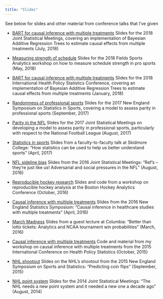 ```yaml
---
title: "Slides"
---
```


See below for slides and other material from conference talks that I've given


- [BART for causal inference with multiple treatments](https://statsbylopez.github.io/ICHPS%202018/2018_JSM.html) Slides for the 2018 Joint Statistical Meetings, covering an implementation of Bayesian Additive Regression Trees to estimate causal effects from multiple treatments (July, 2018)

- [Measuring strength of schedule](https://statsbylopez.github.io/Toronto18/Toronto18.html) Slides for the 2018 Fields Sports Analytics workshop on how to measure schedule strength in pro sports (May, 2018)

- [BART for causal inference with multiple treatments](https://statsbylopez.github.io/ICHPS%202018/ICHPS2018.html) Slides for the 2018 International Health Policy Statistics Conference, covering an implementation of Bayesian Additive Regression Trees to estimate causal effects from multiple treatments (January, 2018)

- [Randomness of professional sports](https://statsbylopez.github.io/NESSIS2017_files/NESSIS_2017.html#how-often-does-the-best-team-win) Slides for the 2017 New England Symposium on Statistics in Sports, covering a model to assess parity in professional sports (September, 2017)

- [Parity in the NFL](https://statsbylopez.github.io/JSM2017_files/JSM2017.html) Slides for the 2017 Joint Statistical Meetings on developing a model to assess parity in professional sports, particularly with respect to the National Football League (August, 2017)

- [Statistics in sports](https://dl.dropboxusercontent.com/u/42748635/All%20sport%20talk/Slides.FtoFtalk.html#1) Slides from a faculty-to-faculty talk at Skidmore College: "How statistics can be used to help us better understand sports" (April, 2017)

- [NFL sideline bias](statsbylopez.github.io/Slides/jsm16/Slides.JSM.html#1) Slides from the 2016 Joint Statistical Meetings: "Ref's -- they're just like us!  Adversarial and social pressures in the NFL" (August, 2016)

- [Reproducible hockey research](https://github.com/statsbylopez/Boston-Hockey-Analytics-16/blob/master/BOSHAC.pdf) Slides and code from a workshop on reproducible hockey analysis at the Boston Hockey Analytics Conference (October, 2016)

- [Causal inference with multiple treatments](statsbylopez.github.io/Slides/talk_NESS_2016.ppt) Slides from the 2016 New England Statistics Symposium: "Causal inference in healthcare studies with multiple treatments" (April, 2016)

- [March Madness](https://statsbylopez.files.wordpress.com/2016/03/columbia_ml_2016.pdf) Slides from a guest lecture at Columbia: "Better than lotto tickets: Analytics and NCAA tournament win probabilities" (March, 2016)

- [Causal inference with multiple treatments](https://github.com/statsbylopez/ICHPS) Code and material from my workshop on causal inference with multiple treatments from the 2015 International Conference on Health Policy Statistics (October, 2015)

- [NHL shootout](https://dl.dropboxusercontent.com/u/42748635/NESSIS.hockey/Slides.NESSIS.html#1) Slides on the NHL's shootout from the 2015 New England Symposium on Sports and Statistics: "Predicting coin flips" (September, 2015)

- [NHL point system](https://statsbylopez.files.wordpress.com/2014/08/jsm2014_nhl.pdf) Slides for the 2014 Joint Statistical Meetings: "The NHL needs a new point system and it needed a new one a decade ago" (August, 2014)


